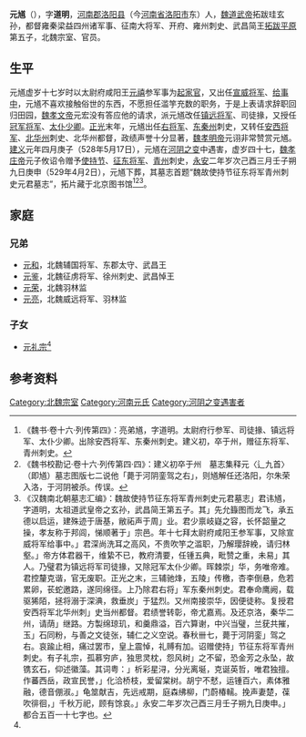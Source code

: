 '''元馗'''（{{bd|482年||528年|5月17日|}}），字'''道明'''，[[河南郡|河南郡]][[洛阳县|洛阳县]]（今[[河南省|河南省]][[洛阳市|洛阳市]]东）人，[[魏道武帝|魏道武帝]]拓跋珪玄孙，都督雍秦梁益四州诸军事、征南大将军、开府、雍州刺史、武昌简王[[拓跋平原|拓跋平原]]第五子，北魏宗室、官员。

==生平==
元馗虚岁十七岁时以太尉府咸阳王[[元禧|元禧]]参军事为[[起家官|起家官]]，又出任[[宣威将军|宣威将军]]、[[给事中|给事中]]，元馗不喜欢接触俗世的东西，不愿担任滥竽充数的职务，于是上表请求辞职回归田园，[[魏孝文帝|魏孝文帝]]元宏没有答应他的请求，派元馗改任[[镇远将军|镇远将军]]、司徒掾，又授任[[冠军将军|冠军将军]]、[[太仆少卿|太仆少卿]]。[[正光|正光]]末年，元馗出任[[右将军|右将军]]、[[东秦州|东秦州]]刺史，又转任[[安西将军|安西将军]]、[[北华州|北华州]]刺史、北华州都督，政绩声誉十分显著，[[魏孝明帝|魏孝明帝]]元诩非常赞赏元馗。[[建义_(北魏)|建义]]元年四月庚子（528年5月17日），元馗在[[河阴之变|河阴之变]]中遇害，虚岁四十七，[[魏孝庄帝|魏孝庄帝]]元子攸诏令赠予[[使持节|使持节]]、[[征东将军|征东将军]]、[[青州_(311年-1131年)|青州]]刺史，[[永安_(北魏)|永安]]二年岁次己酉三月壬子朔九日庚申（529年4月2日），元馗下葬，其墓志首题“魏故使持节征东将军青州刺史元君墓志”，拓片藏于北京图书馆<ref>《魏书·卷十六·列传第四》：亮弟馗，字道明。太尉府行参军、司徒掾、镇远将军、太仆少卿。出除安西将军、东秦州刺史。建义初，卒于州，赠征东将军、青州刺史。</ref><ref>《魏书校勘记·卷十六·列传第四·四》：建义初卒于州　墓志集释元〈辶九首〉（即馗）墓志图版七二说他「薨于河阴銮驾之右」，则馗解任还洛阳，尔朱荣入洛，于河阴被杀。传误。</ref><ref name=autogenerated1>《汉魏南北朝墓志汇编》：魏故使持节征东将军青州刺史元君墓志」君讳馗，字道明，太祖道武皇帝之玄孙，武昌简王第五子。其」先允籙图而龙飞，承五德以启运，建殊迹于唐基，敝祏声于周」业。君少禀岐嶷之容，长怀韶量之操，孝友称于邦闾，悌顺著于」宗邑。年十七拜太尉府咸阳王参军事，又除宣威将军给事中。」君深尚洗耳之高风，不贵吹竽之滥职，乃解璎辞絻，请归林壑。」帝方体君器干，维絷不已，教府清要，任锺五典，毗赞之重，未易」其人。乃璧君为镇远将军司徒掾，又除冠军太仆少卿。晖棘崇」华，务唯帝难。君控釐克谐，官无废职。正光之末，三辅驰烽，五陵」传檄，杏李倒悬，危若累卵，苌蛇邀路，遂同绵径。上乃除君右将」军东秦州刺史。君奉命鹰阙，载驱狶陌，拯将溺于深淟，救垂炭」于猛烈。又州南接崇华，因便徒称。复授君安西将军北华州刺」史当州都督。君绩誉转彰，帝尤嘉焉。及还京洛，秦华二州，请荫」继路。方製绵琼玑，和羹鼎溢，百六算谢，中兴当璧，兰莸共摧，玉」石同粉，与善之文徒张，辅仁之义空说。春秋卌七，薨于河阴銮」驾之右。哀踰止相，痛过罢市，皇上震悼，礼赙有加。诏赠使持」节征东将军青州刺史。有子礼宗，孤慕穷庐，独思灵枕，怨风树」之不留，恐金芳之永坠，故镌玄石，仰述徽藻。其词粤：」析彩星浔，分光离埏，克诞英哲，唯君独擅。作蕃西岳，政宣民誉，」化洽桥枝，爱留棠树。胡宁不憖，运锺百六，素体雅融，德音倗淑。」龟筮献吉，先远戒期，庭森绋柳，门蔚椿轜。挽声妻楚，葆吹徘徊，」千秋万祀，顾有馀哀。」永安二年岁次己酉三月壬子朔九日庚申。」都合五百一十七字也。</ref>。

==家庭==
===兄弟===
*[[元和_(北魏)|元和]]，北魏辅国将军、东郡太守、武昌王
*[[元鉴_(武昌王)|元鉴]]，北魏征虏将军、徐州刺史、武昌悼王		
*[[元荣_(羽林监)|元荣]]，北魏羽林监	
*[[元亮_(羽林监)|元亮]]，北魏威远将军、羽林监

===子女===
*[[元礼宗|元礼宗]]<ref name=autogenerated1 />

==参考资料==
{{reflist}}

[[Category:北魏宗室|Category:北魏宗室]]
[[Category:河南元氏|Category:河南元氏]]
[[Category:河阴之变遇害者|Category:河阴之变遇害者]]